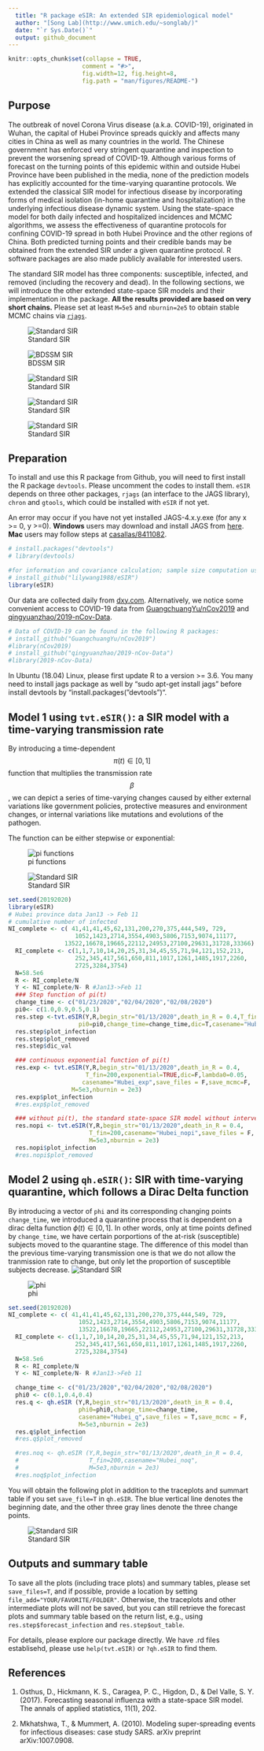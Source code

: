 ```yaml
---
  title: "R package eSIR: An extended SIR epidemiological model"
  author: "[Song Lab](http://www.umich.edu/~songlab/)"
  date: "`r Sys.Date()`"
  output: github_document
---
```


```r
knitr::opts_chunk$set(collapse = TRUE,
                     comment = "#>",
                     fig.width=12, fig.height=8,
                     fig.path = "man/figures/README-")

```

## Purpose

The outbreak of novel Corona Virus disease (a.k.a. COVID-19), originated in Wuhan, the capital of Hubei Province spreads quickly and affects many cities in China as well as many countries in the world.  The Chinese government has enforced very stringent quarantine and inspection to prevent the worsening spread of COVID-19.  Although various forms of forecast on the turning points of this epidemic within and outside Hubei Province have been published in the media, none of the prediction models has explicitly accounted for the time-varying quarantine protocols. We extended the classical SIR model for infectious disease by incorporating forms of medical isolation (in-home quarantine and hospitalization) in the underlying infectious disease dynamic system.  Using the state-space model for both daily infected and hospitalized incidences and MCMC algorithms, we assess the effectiveness of quarantine protocols for confining COVID-19 spread in both Hubei Province and the other regions of China.  Both predicted turning points and their credible bands may be obtained from the extended SIR under a given quarantine protocol.  R software packages are also made publicly available for interested users.

The standard SIR model has three components: susceptible, infected, and removed (including the recovery and dead). In the following sections, we will introduce the other extended state-space SIR models and their implementation in the package. **All the results provided are based on very short chains.** Please set at least `M=5e5` and `nburnin=2e5` to obtain stable MCMC chains via [`rjags`](https://cran.r-project.org/web/packages/rjags/index.html).  

![Standard SIR](man/figures/model0.png)

![BDSSM SIR](man/figures/BDSSM.png)

![Standard SIR](man/figures/RK4.png)

![Standard SIR](man/figures/priors.png)

![Standard SIR](man/figures/algorithm.png)

## Preparation

To install and use this R package from Github, you will need to first install the R package `devtools`. Please uncomment the codes to install them. `eSIR` depends on three other packages, `rjags` (an interface to the JAGS library), `chron` and `gtools`, which could be installed with `eSIR` if not yet. 

An error may occur if you have not yet installed JAGS-4.x.y.exe (for any x >= 0, y >=0). **Windows** users may download and install JAGS from [here](http://www.sourceforge.net/projects/mcmc-jags/files). **Mac** users may follow steps  at [casallas/8411082](https://gist.github.com/casallas/8411082).


``` r
# install.packages("devtools")
# library(devtools)

#for information and covariance calculation; sample size computation using Hasegawa proposal
# install_github("lilywang1988/eSIR")
library(eSIR) 
```

Our data are collected daily from [dxy.com](https://mama.dxy.com/outbreak/daily-of-nationwide-new?index=20200206&locationIds=999&from=todh5). Alternatively, we notice some convenient access to COVID-19 data from [GuangchuangYu/nCov2019](https://github.com/GuangchuangYu/nCov2019) and [qingyuanzhao/2019-nCov-Data](https://github.com/qingyuanzhao/2019-nCov-Data).

``` r
# Data of COVID-19 can be found in the following R packages: 
# install_github("GuangchuangYu/nCov2019")
#library(nCov2019) 
# install_github("qingyuanzhao/2019-nCov-Data")
#library(2019-nCov-Data) 
```

In Ubuntu (18.04) Linux, please first update R to a version >= 3.6. You many need to install jags package as well by  "sudo apt-get install jags"  before install devtools by "install.packages("devtools")". 


## Model 1 using `tvt.eSIR()`: a SIR model with a time-varying transmission rate

By introducing a time-dependent $$\pi(t)\in [0,1]$$ function that multiplies the transmission rate $$\beta$$, we can depict a series of time-varying changes caused by either external variations like government policies, protective measures and environment changes, or internal variations like mutations and evolutions of the pathogen. 

The function can be either stepwise or exponential:

![pi functions](man/figures/pi_functions.png)

![Standard SIR](man/figures/model1.png)

```r
set.seed(20192020)
library(eSIR)
# Hubei province data Jan13 -> Feb 11
# cumulative number of infected
NI_complete <- c( 41,41,41,45,62,131,200,270,375,444,549, 729,
                   1052,1423,2714,3554,4903,5806,7153,9074,11177,
                13522,16678,19665,22112,24953,27100,29631,31728,33366)
  RI_complete <- c(1,1,7,10,14,20,25,31,34,45,55,71,94,121,152,213,
                   252,345,417,561,650,811,1017,1261,1485,1917,2260,
                   2725,3284,3754)
  N=58.5e6
  R <- RI_complete/N
  Y <- NI_complete/N- R #Jan13->Feb 11
  ### Step function of pi(t)
  change_time <- c("01/23/2020","02/04/2020","02/08/2020")
  pi0<- c(1.0,0.9,0.5,0.1)
  res.step <-tvt.eSIR(Y,R,begin_str="01/13/2020",death_in_R = 0.4,T_fin=200,
                    pi0=pi0,change_time=change_time,dic=T,casename="Hubei_step",                   save_files = T, save_mcmc=F,M=5e3,nburnin = 2e3)
  res.step$plot_infection
  res.step$plot_removed
  res.step$dic_val

  ### continuous exponential function of pi(t)
  res.exp <- tvt.eSIR(Y,R,begin_str="01/13/2020",death_in_R = 0.4,
                      T_fin=200,exponential=TRUE,dic=F,lambda0=0.05,
                     casename="Hubei_exp",save_files = F,save_mcmc=F,
                  M=5e3,nburnin = 2e3)
  res.exp$plot_infection
  #res.exp$plot_removed

  ### without pi(t), the standard state-space SIR model without intervention
  res.nopi <- tvt.eSIR(Y,R,begin_str="01/13/2020",death_in_R = 0.4,
                       T_fin=200,casename="Hubei_nopi",save_files = F,
                       M=5e3,nburnin = 2e3)
  res.nopi$plot_infection
  #res.nopi$plot_removed
```


## Model 2 using `qh.eSIR()`: SIR with time-varying quarantine, which follows a Dirac Delta function

By introducing a vector of `phi` and its corresponding changing points `change_time`, we introduced a quarantine process that is dependent on a dirac delta function $\phi(t)\in [0,1]$. In other words, only at time points defined by `change_time`, we have certain porportions of the at-risk (susceptible) subjects moved to the quarantine stage. The difference of this model than the previous time-varying transmission one is that we do not allow the tranmission rate to change, but only let the proportion of susceptible subjects decrease. 
![Standard SIR](man/figures/model2.png)

![phi](man/figures/phi_functions.png)


```r
set.seed(20192020)
NI_complete <- c( 41,41,41,45,62,131,200,270,375,444,549, 729,
                    1052,1423,2714,3554,4903,5806,7153,9074,11177,
                    13522,16678,19665,22112,24953,27100,29631,31728,33366)
  RI_complete <- c(1,1,7,10,14,20,25,31,34,45,55,71,94,121,152,213,
                   252,345,417,561,650,811,1017,1261,1485,1917,2260,
                   2725,3284,3754)
  N=58.5e6
  R <- RI_complete/N
  Y <- NI_complete/N- R #Jan13->Feb 11

  change_time <- c("01/23/2020","02/04/2020","02/08/2020")
  phi0 <- c(0.1,0.4,0.4)
  res.q <- qh.eSIR (Y,R,begin_str="01/13/2020",death_in_R = 0.4,
                    phi0=phi0,change_time=change_time,
                    casename="Hubei_q",save_files = T,save_mcmc = F,
                    M=5e3,nburnin = 2e3)
  res.q$plot_infection
  #res.q$plot_removed

  #res.noq <- qh.eSIR (Y,R,begin_str="01/13/2020",death_in_R = 0.4,
  #                    T_fin=200,casename="Hubei_noq",
  #                    M=5e3,nburnin = 2e3)
  #res.noq$plot_infection
```

You will obtain the following plot in addition to the traceplots and summart table if you set `save_file=T` in `qh.eSIR`. The blue vertical line denotes the beginning date, and the other three gray lines denote the three change points. 

![Standard SIR](man/figures/Hubei_qthetaQ_plot.png)

## Outputs and summary table

To save all the plots (including trace plots) and summary tables, please set `save_files=T`, and if possible, provide a location by setting `file_add="YOUR/FAVORITE/FOLDER"`. Otherwise, the traceplots and other intermediate plots will not be saved, but you can still retrieve the forecast plots and summary table based on the return list, e.g., using `res.step$forecast_infection` and `res.step$out_table`.

For details, please explore our package directly. We have .rd files establisehd, please use `help(tvt.eSIR)` or `?qh.eSIR` to find them. 

## References

1. Osthus, D., Hickmann, K. S., Caragea, P. C., Higdon, D., & Del Valle, S. Y. (2017). Forecasting seasonal influenza with a state-space SIR model. The annals of applied statistics, 11(1), 202.

2. Mkhatshwa, T., & Mummert, A. (2010). Modeling super-spreading events for infectious diseases: case study SARS. arXiv preprint arXiv:1007.0908.
